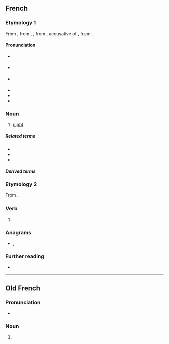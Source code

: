 ==French==

===Etymology 1===
From {{inh|fr|frm|nuyt}}, from {{inh|fr|fro|noit}}, {{m|fro|nuit}}, from {{inh|fr|la|noctem}}, accusative of {{m|la|nox}}, from {{inh|fr|ine-pro|*nókʷts}}.

====Pronunciation====
* {{a|France}} {{fr-IPA}}
* {{a|Belgium}} {{fr-IPA|nouit}}
* {{a|Québec, popular}} {{fr-IPA|nuite}}
* {{audio|fr|Fr-nuit.ogg|audio (une nuit)}}
* {{homophones|fr|nui|nuis|nuits}}
* {{rhymes|fr|ɥi}}

===Noun===
{{fr-noun|f}}

# [[night]]

=====Related terms=====
* {{l|fr|minuit}}
* {{l|fr|nuitamment}}
* {{l|fr|nuitée}}

=====Derived terms=====
{{col3|fr
|chemise de nuit
|jour et nuit
|la nuit porte conseil
|nuit blanche
|papillon de nuit
|table de nuit
}}

===Etymology 2===
From {{m|fr|nuire}}.

===Verb===
{{head|fr|verb form}}

# {{inflection of|fr|nuire||3|s|pres|indc}}

===Anagrams===
* {{l|fr|unit}}, {{l|fr|unît}}

===Further reading===
* {{R:TLFi}}

----

==Old French==

===Pronunciation===
* {{IPA|fro|/nyjt/}}

===Noun===
{{fro-noun|f}}

# {{alternative form of|fro|noit}}